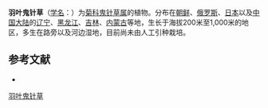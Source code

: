 {{Speciesbox
| name = 羽叶鬼针草
| status = 
| status_system = 
| image =
| genus = Bidens
| species = maximowicziana
| authority = Oett.
}}

'''羽叶鬼针草'''（[[学名|学名]]：{{lang|la|''Bidens maximowicziana''}}）为[[菊科|菊科]][[鬼针草属|鬼针草属]]的植物。分布在[[朝鲜|朝鲜]]、[[俄罗斯|俄罗斯]]、[[日本|日本]]以及[[中国大陆|中国大陆]]的[[辽宁|辽宁]]、[[黑龙江|黑龙江]]、[[吉林|吉林]]、[[内蒙古|内蒙古]]等地，生长于海拔200米至1,000米的地区，多生在路旁以及河边湿地，目前尚未由人工引种栽培。

== 参考文献 ==
<div class="references-small">
* {{cite web| url =http://www.bioinfo.cn/db05/KmzwSpecies.php?action=view&id=4322| title =羽叶鬼针草| work =《中国高等植物数据库全库》| publisher =中国科学院微生物研究所| author =昆明植物研究所| accessdate =2009-02-25| deadurl =yes| archiveurl =https://web.archive.org/web/20160305032244/http://www.bioinfo.cn/db05/KmzwSpecies.php?action=view&id=4322| archivedate =2016-03-05}}
</div>
{{Taxonbar|from=Q15231062}}

[[Category:鬼针草属|羽叶鬼针草]]


{{植物小作品}}